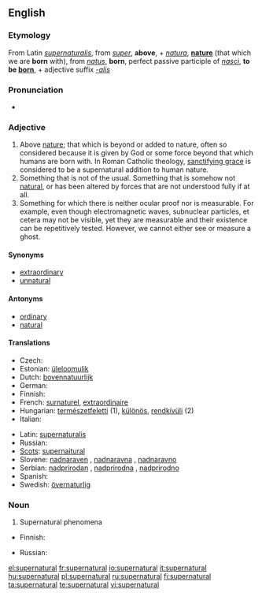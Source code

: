 ==English==

===Etymology===
From Latin ''[[supernaturalis]]'', from ''[[super]]'', '''above''', + ''[[natura]]'', '''[[nature]]''' (that which we are '''born''' with), from ''[[natus]]'', '''born''', perfect passive participle of ''[[nasci]]'', '''to be [[born]]''', + adjective suffix ''[[-alis]]''

===Pronunciation===
* {{audio|en-us-supernatural.ogg|Audio (US)}}

===Adjective===
{{en-adj}}

# Above [[nature]]; that which is beyond or added to nature, often so considered because it is given by God or some force beyond that which humans are born with.  In Roman Catholic theology, [[w:sanctifying grace|sanctifying grace]] is considered to be a supernatural addition to human nature.
# Something that is not of the usual.  Something that is somehow not [[natural]], or has been altered by forces that are not understood fully if at all.
# Something for which there is neither ocular proof nor is measurable.  For example, even though electromagnetic waves, subnuclear particles, et cetera may not be visible, yet they are measurable and their existence can be repetitively tested.  However, we cannot either see or measure a ghost.

====Synonyms====
* [[extraordinary]]
* [[unnatural]]

====Antonyms====
* [[ordinary]]
* [[natural]]

====Translations====
{{top}}
* Czech: {{t-|cs|nadpřirozený|m}}
* Estonian: [[üleloomulik]]
* Dutch: [[bovennatuurlijk]]
* German: {{t-|de|übernatürlich}}
* Finnish: {{t-|fi|yliluonnollinen}}
* French: [[surnaturel]], [[extraordinaire]]
* Hungarian: [[természetfeletti]] (1), [[különös]], [[rendkívüli]] (2)
* Italian: {{t+|it|soprannaturale}}
{{mid}}
* Latin: [[supernaturalis]]
* Russian: {{t+|ru|сверхъестественный|sc=Cyrl}}
* [[Scots]]: [[supernaitural]]
* Slovene: [[nadnaraven]] {{m}}, [[nadnaravna]] {{f}}, [[nadnaravno]] {{n}}
* Serbian: [[nadprirodan]] {{m}}, [[nadprirodna]] {{f}}, [[nadprirodno]] {{n}}
* Spanish: {{t-|es|sobrenatural}}
* Swedish: [[övernaturlig]]
{{bottom}}

===Noun===
{{en-noun|-}}

# Supernatural phenomena

{{top}}
* Finnish: {{t-|fi|yliluonnollinen}}
{{mid}}
* Russian: {{t|ru|сверхъестественное|sc=Cyrl}}
{{bottom}}

[[el:supernatural]]
[[fr:supernatural]]
[[io:supernatural]]
[[it:supernatural]]
[[hu:supernatural]]
[[pl:supernatural]]
[[ru:supernatural]]
[[fi:supernatural]]
[[ta:supernatural]]
[[te:supernatural]]
[[vi:supernatural]]